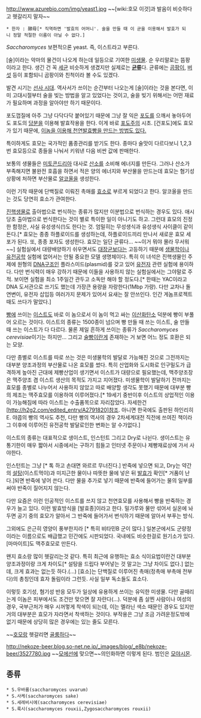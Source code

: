 http://www.azurebio.com/img/yeast1.jpg
~~[wiki:호모 이것]과 발음이 비슷하다고 헷갈리지 말자~~

 * 한자 : 酵母[* 직역하면 '발효의 어머니'. 술을 만들 때 이 균을 이용해서 발효가 되니 정말 적절한 이름이 아닐 수 없다.]
''Saccharomyces''
보편적으론 yeast. 즉, 이스트라고 부른다.

[술]이라는 악마의 물건이 나오게 하는데 일등으로 기여한 [[미생물]]. 순 우리말로는 뜸팡이라고 한다. 생긴 건 꼭 [[세균]] 비슷하게 생겼지만 실제로는 '''[[균류]]'''다. 균류에는 [[곰팡이]], [[버섯]] 등이 포함되니 곰팡이와 친척이라 볼 수도 있겠다.

발견 시기는 [[선사 시대]]. 역사서가 쓰이는 순간부터 나오는게 [술]이라는 것을 본다면, 이미 고대시절부터 술을 빚는 방법을 알고 있었다는 것이고, 술을 빚기 위해서는 어떤 재료가 필요하며 과정을 알아야만 하기 때문이다.

포도껍질에 아주 그냥 다닥다닥 붙어있기 때문에 그냥 잘 익은 [[포도]]를 으깨서 놓아두어도 포도의 [[당분]]을 이용해 발효작용을 한다. 이게 바로 [[포도주]]의 시초. [건포도]에도 효모가 있기 때문에, [http://health.chosun.com/site/data/html_dir/2013/12/26/2013122600888.html 이놈을 이용해 천연발효빵을 만드는 방법도 있다.]

특이하게도 효모는 국가적인 품종관리를 받기도 한다. 종마다 술맛이 다르다보니 1,2,3번 효모등으로 종들을 나눠서 키워낸 다음 비싼 값에 판매한다. 

보통의 생물들은 [[미토콘드리아]] 대사로 [[산소]]를 소비해 에너지를 만든다. 그러나 산소가 부족해지면 불완전 호흡을 하면서 적은 양의 에너지와 부산물을 만드는데 효모는 혐기성 상황에 처하면 부산물로 [[알코올]]을 생성한다.

이런 기작 때문에 단백질로 이뤄진 촉매를 [[효소]]로 부르게 되었다고 한다. 알코올을 만드는 것도 당연히 효소가 관여한다.

[[진핵생물]]로 출아법으로 번식하는 종류가 많지만 이분법으로 번식하는 경우도 있다. 애시당초 출아법으로 번식한다는 것이 별로 특이한 일이 아니기도 하고. 그런대 효모의 진정한 함정은, 사실 유성생식(!)도 한다는 것. 엄밀히는 무성생식과 유성생식 사이클이 같이 돈다.[* 효모는 종종 하플로이드를 생성하는데, 하플로이드끼리 만나서 새로운 효모 세포가 된다. 또, 종종 포자도 생성한다. 효모는 일단 균류다... ~~이거 뭐야 몰라 무서워~~] 실험실에서 대량배양하기 쉬우면서도 [[대장균]]보다는 고등하기 때문에 [[생물학]]이나 [[유전공학]] 실험에 없어서는 안될 중요한 모델 생명체이다. 특히 이 녀석은 진핵생물인 주제에 원형의 [[DNA]]구조인 플라스미드(plasmid)를 갖고 있어 [[유전자]] 관련 실험에 용이하다. 다만 번식력이 매우 강하기 때문에 이들을 사용하지 않는 실험실에서는 그야말로 주적. 보이면 실험을 최소 1주일간 관두고 소독만 해야 할 정도다.[* 한때는 YAC이라고 DNA 도서관으로 쓰기도 했는데 가장큰 용량을 자랑한다(1Mbp 가량). 다만 교차나 돌연변이, 유전자 삽입등 여러가지 문제가 있어서 요새는 잘 안쓰인다. 인간 게놈프로젝트 때도 쓰다가 말았다.] 

[[빵]]에 쓰이는 [[이스트]]도 바로 이 놈으로서 이 놈이 먹고 싸는 [[이산화탄소]] 덕분에 빵이 부풀어 오르는 것이다. 이스트의 종류는 1500종이 넘으며 빵 만들 때 쓰는 이스트, 술 만들 때 쓰는 이스트가 다 다르다. 물론 제일 흔하게 쓰이는 종류가 ''Saccharomyces cerevisiae''이기는 하지만... 그리고 [[술빵]]이란게 존재하는 거 보면 어느 정도 호환은 되는 모양. 

다만 종별로 이스트를 따로 쓰는 것은 미생물학의 발달로 가능해진 것으로 그전까지는 대부분 양조과정의 부산물로 나온 효모를 썼다. 특히 산업화와 도시화로 인구밀도가 급격하게 높아진 근대에 제빵산업이 생기면서 이스트가 대량으로 필요했는데, 맥주양조장은 맥주양조 겸 이스트 생산의 목적도 가지고 지어졌다. 미생물학이 발달하기 전까지는 효모를 종별로 나누어서 사용하지 않았고 따로 배양할 생각도 못했기 때문에 대부분 빵의 제조는 맥주효모를 이용하여 이루어졌다.[* 19세기 중반이후 이스트의 상업적인 이용이 가능해짐에 따라 이스트는 수출품목으로 자리잡았다. 자세한건 [http://h2g2.com/edited_entry/A2791820]참조. 아니면 한국에도 출판된  하인리히 E. 야콥의 빵의 역사도 추천, 다만 빵의 역사의 경우 2차세계대전 직전에 쓰여진 책이라 그 이후에 이루어진 유전공학 발달로인한 변화는 알 수가없다.]

이스트의 종류는 대표적으로 생이스트, 인스턴트 그리고 Dry로 나뉜다. 생이스트는 유통기한이 매우 짧아서 시중에서는 구하기 힘들고 인터넷 주문이나 제빵재료상에 가서 사야한다.

인스턴트는 그냥 [* 톡 하고 손대면 와르르 무너진다.] 반죽에 넣으면 되고, Dry는 약간의 [[설탕]](이스트먹이)과 미지근한 물이나 따뜻한 물에 넣은 뒤 [[발효]]가 확인[* 거품이 난다.]되면 반죽에 넣어 쓴다. 다만 물을 추가로 넣기 때문에 반죽에 들어가는 물의 일부를 써야 반죽이 질어지지 않는다.

다만 요즘은 이런 인공적인 이스트를 쓰지 않고 천연효모를 사용해서 빵을 반죽하는 경우가 늘고 있다. 이런 발효방식을 [발효종]이라고 한다. 밀가루와 물만 섞어서 실온에 놔두면 공기 중의 효모가 알아서 그 반죽에 들어가서 번식하기 때문에 알아서 부푸는 방식.

그외에도 은근히 영양이 풍부한지라 [* 특히 비타민B 군이 많다.] 일본군에서도 군량정이라는 이름으로도 배급했고 민간에도 시판되었다. 국내에도 비슷한걸로 원기소가 있다.[마마이트]도 맥주효모로 만든다. 

왠지 효소랑 많이 헷갈리는것 같다. 특히 최근에 유행하는 효소 식이요법이란건 대부분 양조과정이랑 크게 차이도[* 설탕을 드립다 부어넣는 것 말고는 그냥 차이도 없다.] 없는데, 크게 효과는 없는듯 하다.(...) [효소]는 단백질로 이루어진 촉매(정촉매 부촉매 전부다)의 총칭인데 효자 돌림이라 그런듯. 사실 일부 독소들도 효소다.

이렇듯 호기성, 혐기성 반응 모두가 일상에 유용하게 쓰이는 유익한 미생물. 다만 골때리는게 이놈은 피부에서도 조건만 맞으면 잘 자란다(...). 덕분에 좀 살찐 사람이나 여성의 경우, 국부근처가 매우 시꺼멓게 착색이 되는데, 이는 멜라닌 색소 때문인 경우도 있지만 거의 대부분은 효모가 자라면서 착색하는 것이다. 부작용은 그냥 조금 가려운정도밖에 없기 때문에 상당히 많은 경우에는 있는 줄도 모른다.

~~[[호모]]랑 헷갈리면 [[골룸]]하다~~

http://nekoze-beer.blog.so-net.ne.jp/_images/blog/_e8b/nekoze-beer/3527780.jpg
~~[[모에선]]에 맞으면~~의인화하면 이렇게 된다. 범인은 [[모야시몬]].

== 종류 ==
 * S.우바룸(saccharomyces uvarum)
 * S.사케(saccharomyces sake)
 * S.세레비시에(saccharomyces cerevisiae)
 * S.룩시(saccharomyces rouxii,Zygosaccharomyces rouxii)

